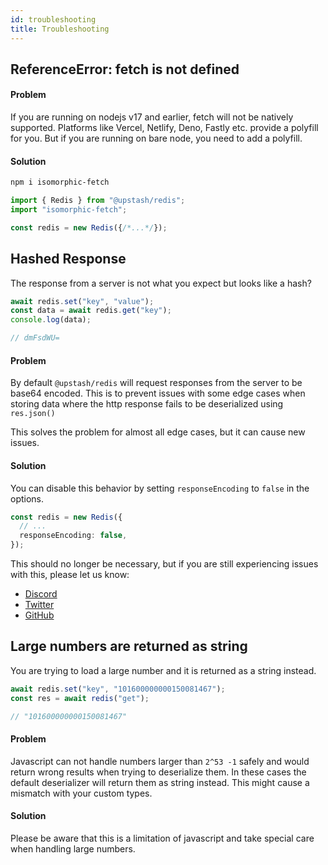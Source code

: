 ```yaml
---
id: troubleshooting
title: Troubleshooting
---
```


## ReferenceError: fetch is not defined

#### Problem

If you are running on nodejs v17 and earlier, fetch will not be natively
supported. Platforms like Vercel, Netlify, Deno, Fastly etc. provide a polyfill
for you. But if you are running on bare node, you need to add a polyfill.

#### Solution

```bash
npm i isomorphic-fetch
```

```ts
import { Redis } from "@upstash/redis";
import "isomorphic-fetch";

const redis = new Redis({/*...*/});
```

## Hashed Response

The response from a server is not what you expect but looks like a hash?

```ts
await redis.set("key", "value");
const data = await redis.get("key");
console.log(data);

// dmFsdWU=
```

#### Problem

By default `@upstash/redis` will request responses from the server to be base64
encoded. This is to prevent issues with some edge cases when storing data where
the http response fails to be deserialized using `res.json()`

This solves the problem for almost all edge cases, but it can cause new issues.

#### Solution

You can disable this behavior by setting `responseEncoding` to `false` in the
options.

```ts
const redis = new Redis({
  // ...
  responseEncoding: false,
});
```

This should no longer be necessary, but if you are still experiencing issues
with this, please let us know:

- [Discord](https://discord.gg/w9SenAtbme)
- [Twitter](https://twitter.com/upstash)
- [GitHub](https://github.com/upstash/upstash-redis/issues/new)

## Large numbers are returned as string

You are trying to load a large number and it is returned as a string instead.

```ts
await redis.set("key", "101600000000150081467");
const res = await redis("get");

// "101600000000150081467"
```

#### Problem

Javascript can not handle numbers larger than `2^53 -1` safely and would return
wrong results when trying to deserialize them. In these cases the default
deserializer will return them as string instead. This might cause a mismatch
with your custom types.

#### Solution

Please be aware that this is a limitation of javascript and take special care
when handling large numbers.
